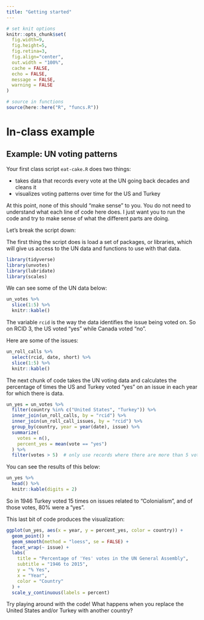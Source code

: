 ```yaml
---
title: "Getting started"
---
```




```r
# set knit options
knitr::opts_chunk$set(
  fig.width=9, 
  fig.height=5, 
  fig.retina=3,
  fig.align="center",
  out.width = "100%",
  cache = FALSE,
  echo = FALSE,
  message = FALSE, 
  warning = FALSE
)

# source in functions
source(here::here("R", "funcs.R"))

```




# In-class example


## Example: UN voting patterns


Your first class script `eat-cake.R` does two things:

- takes data that records every vote at the UN going back decades and cleans it
- visualizes voting patterns over time for the US and Turkey


At this point, none of this should "make sense" to you. You do not need to understand what each line of code here does. I just want you to run the code and try to make sense of what the different parts are doing.


Let's break the script down:


The first thing the script does is load a set of packages, or libraries, which will give us access to the UN data and functions to use with that data.


```r
library(tidyverse)
library(unvotes)
library(lubridate)
library(scales)
```

We can see some of the UN data below:

```r
un_votes %>%
  slice(1:5) %>%
  knitr::kable()
```


The variable `rcid` is the way the data identifies the issue being voted on. So on RCID 3, the US voted "yes" while Canada voted "no".


Here are some of the issues:


```r
un_roll_calls %>%
  select(rcid, date, short) %>%
  slice(1:5) %>%
  knitr::kable()
```


The next chunk of code takes the UN voting data and calculates the percentage of times the US and Turkey voted "yes" on an issue in each year for which there is data.

```r
un_yes = un_votes %>%
  filter(country %in% c("United States", "Turkey")) %>%
  inner_join(un_roll_calls, by = "rcid") %>%
  inner_join(un_roll_call_issues, by = "rcid") %>%
  group_by(country, year = year(date), issue) %>%
  summarize(
    votes = n(),
    percent_yes = mean(vote == "yes")
  ) %>%
  filter(votes > 5)  # only use records where there are more than 5 votes
```

You can see the results of this below:


```r
un_yes %>%
  head() %>%
  knitr::kable(digits = 2)
```

So in 1946 Turkey voted 15 times on issues related to "Colonialism", and of those votes, 80% were a "yes".


This last bit of code produces the visualization:


```r
ggplot(un_yes, aes(x = year, y = percent_yes, color = country)) +
  geom_point() +
  geom_smooth(method = "loess", se = FALSE) +
  facet_wrap(~ issue) +
  labs(
    title = "Percentage of 'Yes' votes in the UN General Assembly",
    subtitle = "1946 to 2015",
    y = "% Yes",
    x = "Year",
    color = "Country"
  ) +
  scale_y_continuous(labels = percent)
```


Try playing around with the code! What happens when you replace the United States and/or Turkey with another country?

